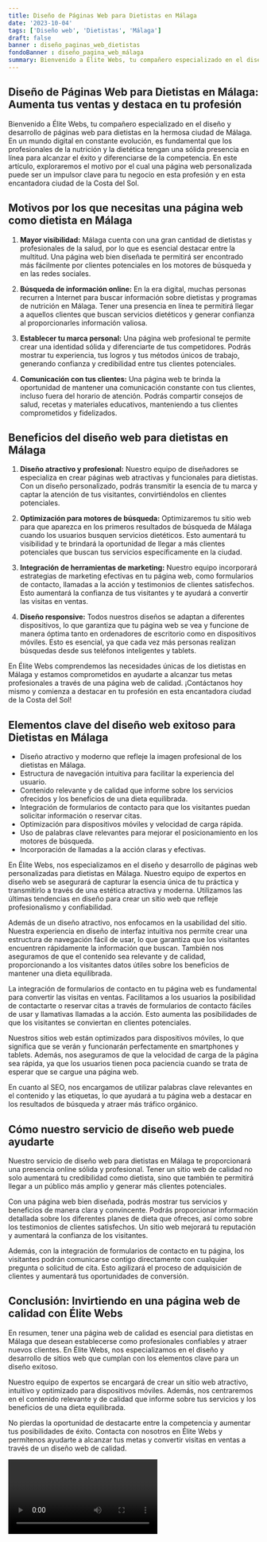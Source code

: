 ```yaml
---
title: Diseño de Páginas Web para Dietistas en Málaga
date: '2023-10-04'
tags: ['Diseño web', 'Dietistas', 'Málaga']
draft: false
banner : diseño_paginas_web_dietistas
fondoBanner : diseño_pagina_web_málaga
summary: Bienvenido a Élite Webs, tu compañero especializado en el diseño y desarrollo de páginas web para dietistas en la hermosa ciudad de Málaga. En un mundo digital en constante evolución, es fundamental que los profesionales de la nutrición y la dietética tengan una sólida presencia en línea para alcanzar el éxito y diferenciarse de la competencia. En este artículo, exploraremos el motivo por el cual una página web personalizada puede ser un impulsor clave para tu negocio en esta profesión y en esta encantadora ciudad de la Costa del Sol.
---
```


## Diseño de Páginas Web para Dietistas en Málaga: Aumenta tus ventas y destaca en tu profesión

Bienvenido a Élite Webs, tu compañero especializado en el diseño y desarrollo de páginas web para dietistas en la hermosa ciudad de Málaga. En un mundo digital en constante evolución, es fundamental que los profesionales de la nutrición y la dietética tengan una sólida presencia en línea para alcanzar el éxito y diferenciarse de la competencia. En este artículo, exploraremos el motivo por el cual una página web personalizada puede ser un impulsor clave para tu negocio en esta profesión y en esta encantadora ciudad de la Costa del Sol.

## Motivos por los que necesitas una página web como dietista en Málaga

1. **Mayor visibilidad:** Málaga cuenta con una gran cantidad de dietistas y profesionales de la salud, por lo que es esencial destacar entre la multitud. Una página web bien diseñada te permitirá ser encontrado más fácilmente por clientes potenciales en los motores de búsqueda y en las redes sociales.

2. **Búsqueda de información online:** En la era digital, muchas personas recurren a Internet para buscar información sobre dietistas y programas de nutrición en Málaga. Tener una presencia en línea te permitirá llegar a aquellos clientes que buscan servicios dietéticos y generar confianza al proporcionarles información valiosa.

3. **Establecer tu marca personal:** Una página web profesional te permite crear una identidad sólida y diferenciarte de tus competidores. Podrás mostrar tu experiencia, tus logros y tus métodos únicos de trabajo, generando confianza y credibilidad entre tus clientes potenciales.

4. **Comunicación con tus clientes:** Una página web te brinda la oportunidad de mantener una comunicación constante con tus clientes, incluso fuera del horario de atención. Podrás compartir consejos de salud, recetas y materiales educativos, manteniendo a tus clientes comprometidos y fidelizados.

## Beneficios del diseño web para dietistas en Málaga

1. **Diseño atractivo y profesional:** Nuestro equipo de diseñadores se especializa en crear páginas web atractivas y funcionales para dietistas. Con un diseño personalizado, podrás transmitir la esencia de tu marca y captar la atención de tus visitantes, convirtiéndolos en clientes potenciales.

2. **Optimización para motores de búsqueda:** Optimizaremos tu sitio web para que aparezca en los primeros resultados de búsqueda de Málaga cuando los usuarios busquen servicios dietéticos. Esto aumentará tu visibilidad y te brindará la oportunidad de llegar a más clientes potenciales que buscan tus servicios específicamente en la ciudad.

3. **Integración de herramientas de marketing:** Nuestro equipo incorporará estrategias de marketing efectivas en tu página web, como formularios de contacto, llamadas a la acción y testimonios de clientes satisfechos. Esto aumentará la confianza de tus visitantes y te ayudará a convertir las visitas en ventas.

4. **Diseño responsive:** Todos nuestros diseños se adaptan a diferentes dispositivos, lo que garantiza que tu página web se vea y funcione de manera óptima tanto en ordenadores de escritorio como en dispositivos móviles. Esto es esencial, ya que cada vez más personas realizan búsquedas desde sus teléfonos inteligentes y tablets.

En Élite Webs comprendemos las necesidades únicas de los dietistas en Málaga y estamos comprometidos en ayudarte a alcanzar tus metas profesionales a través de una página web de calidad. ¡Contáctanos hoy mismo y comienza a destacar en tu profesión en esta encantadora ciudad de la Costa del Sol!

<GifSeo />

<Cta />

## Elementos clave del diseño web exitoso para Dietistas en Málaga

- Diseño atractivo y moderno que refleje la imagen profesional de los dietistas en Málaga.
- Estructura de navegación intuitiva para facilitar la experiencia del usuario.
- Contenido relevante y de calidad que informe sobre los servicios ofrecidos y los beneficios de una dieta equilibrada.
- Integración de formularios de contacto para que los visitantes puedan solicitar información o reservar citas.
- Optimización para dispositivos móviles y velocidad de carga rápida.
- Uso de palabras clave relevantes para mejorar el posicionamiento en los motores de búsqueda.
- Incorporación de llamadas a la acción claras y efectivas.

En Élite Webs, nos especializamos en el diseño y desarrollo de páginas web personalizadas para dietistas en Málaga. Nuestro equipo de expertos en diseño web se asegurará de capturar la esencia única de tu práctica y transmitirlo a través de una estética atractiva y moderna. Utilizamos las últimas tendencias en diseño para crear un sitio web que refleje profesionalismo y confiabilidad.

Además de un diseño atractivo, nos enfocamos en la usabilidad del sitio. Nuestra experiencia en diseño de interfaz intuitiva nos permite crear una estructura de navegación fácil de usar, lo que garantiza que los visitantes encuentren rápidamente la información que buscan. También nos aseguramos de que el contenido sea relevante y de calidad, proporcionando a los visitantes datos útiles sobre los beneficios de mantener una dieta equilibrada.

La integración de formularios de contacto en tu página web es fundamental para convertir las visitas en ventas. Facilitamos a los usuarios la posibilidad de contactarte o reservar citas a través de formularios de contacto fáciles de usar y llamativas llamadas a la acción. Esto aumenta las posibilidades de que los visitantes se conviertan en clientes potenciales.

Nuestros sitios web están optimizados para dispositivos móviles, lo que significa que se verán y funcionarán perfectamente en smartphones y tablets. Además, nos aseguramos de que la velocidad de carga de la página sea rápida, ya que los usuarios tienen poca paciencia cuando se trata de esperar que se cargue una página web.

En cuanto al SEO, nos encargamos de utilizar palabras clave relevantes en el contenido y las etiquetas, lo que ayudará a tu página web a destacar en los resultados de búsqueda y atraer más tráfico orgánico.

## Cómo nuestro servicio de diseño web puede ayudarte

Nuestro servicio de diseño web para dietistas en Málaga te proporcionará una presencia online sólida y profesional. Tener un sitio web de calidad no solo aumentará tu credibilidad como dietista, sino que también te permitirá llegar a un público más amplio y generar más clientes potenciales.

Con una página web bien diseñada, podrás mostrar tus servicios y beneficios de manera clara y convincente. Podrás proporcionar información detallada sobre los diferentes planes de dieta que ofreces, así como sobre los testimonios de clientes satisfechos. Un sitio web mejorará tu reputación y aumentará la confianza de los visitantes.

Además, con la integración de formularios de contacto en tu página, los visitantes podrán comunicarse contigo directamente con cualquier pregunta o solicitud de cita. Esto agilizará el proceso de adquisición de clientes y aumentará tus oportunidades de conversión.

## Conclusión: Invirtiendo en una página web de calidad con Élite Webs

En resumen, tener una página web de calidad es esencial para dietistas en Málaga que desean establecerse como profesionales confiables y atraer nuevos clientes. En Élite Webs, nos especializamos en el diseño y desarrollo de sitios web que cumplan con los elementos clave para un diseño exitoso.

Nuestro equipo de expertos se encargará de crear un sitio web atractivo, intuitivo y optimizado para dispositivos móviles. Además, nos centraremos en el contenido relevante y de calidad que informe sobre tus servicios y los beneficios de una dieta equilibrada.

No pierdas la oportunidad de destacarte entre la competencia y aumentar tus posibilidades de éxito. Contacta con nosotros en Élite Webs y permítenos ayudarte a alcanzar tus metas y convertir visitas en ventas a través de un diseño web de calidad.

<Video />

<CtaBot job='Dietistas' city='Málaga'/>

<Gmaps query='Málaga+españa+maps' />